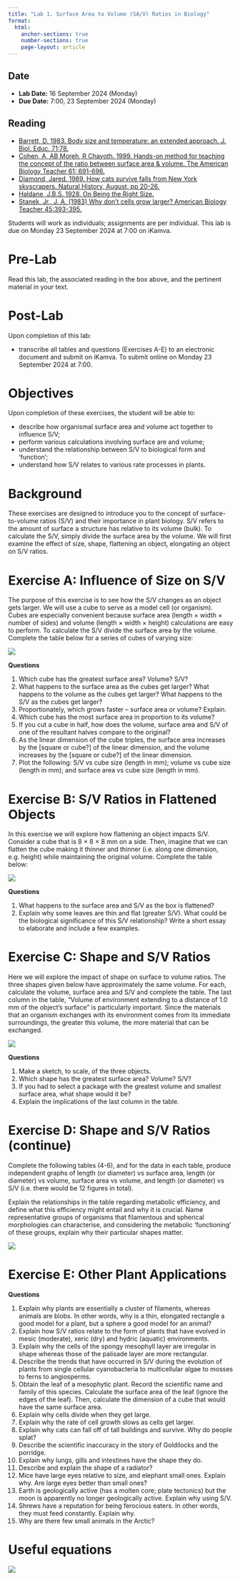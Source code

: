 ```yaml
---
title: "Lab 1. Surface Area to Volume (SA/V) Ratios in Biology"
format:
  html:
    anchor-sections: true
    number-sections: true
    page-layout: article
---
```


::: callout-note
## Date

- **Lab Date:** 16 September 2024 (Monday)
- **Due Date:** 7:00, 23 September 2024 (Monday)
:::

::: callout-note
## Reading

- [Barrett, D. 1983. Body size and temperature: an extended approach. J. Biol. Educ. 71:78.](../docs/Barrett_1983.pdf)
- [Cohen, A, AB Moreh, R Chayoth. 1999. Hands-on method for teaching the concept of the ratio between surface area & volume. The American Biology Teacher 61: 691-696.](../docs/Cohen_et_al_1999.pdf)
- [Diamond, Jared. 1989. How cats survive falls from New York skyscrapers. Natural History, August, pp 20-26.](../docs/Diamond_1989.pdf)
- [Haldane, J.B.S. 1928. On Being the Right Size.](../docs/Haldane_1928.pdf)
- [Stanek, Jr., J. A. (1983) Why don't cells grow larger? American Biology Teacher 45:393-395.](../docs/Stanek_1983.pdf)
:::

Students will work as individuals; assignments are per individual. [This lab is due on Monday 23 September 2024 at 7:00 on iKamva.]{.my-highlight}

# Pre-Lab

Read this lab, the associated reading in the box above, and the pertinent material in your text.

# Post-Lab

Upon completion of this lab:

- transcribe all tables and questions (Exercises A-E) to an electronic document and submit on iKamva. To submit online on Monday 23 September 2024 at 7:00.

# Objectives

Upon completion of these exercises, the student will be able to:

- describe how organismal surface area and volume act together to influence S/V;
- perform various calculations involving surface are and volume;
- understand the relationship between S/V to biological form and ‘function’;
- understand how S/V relates to various rate processes in plants.

# Background

These exercises are designed to introduce you to the concept of surface-to-volume ratios (S/V) and their importance in plant biology. S/V refers to the amount of surface a structure has relative to its volume (bulk). To calculate the S/V, simply divide the surface area by the volume. We will first examine the effect of size, shape, flattening an object, elongating an object on S/V ratios.

# Exercise A: Influence of Size on S/V

The purpose of this exercise is to see how the S/V changes as an object gets larger. We will use a cube to serve as a model cell (or organism). Cubes are especially convenient because surface area (length × width × number of sides) and volume (length × width × height) calculations are easy to perform. To calculate the S/V divide the surface area by the volume. Complete the table below for a series of cubes of varying size:

![](/images/BDC223_Lab1_Table1.png)

**Questions**

1. Which cube has the greatest surface area? Volume? S/V?
2. What happens to the surface area as the cubes get larger? What happens to the volume as the cubes get larger? What happens to the S/V as the cubes get larger?
3. Proportionately, which grows faster – surface area or volume? Explain.
4. Which cube has the most surface area in proportion to its volume?
5. If you cut a cube in half, how does the volume, surface area and S/V of one of the resultant halves compare to the original?
6. As the linear dimension of the cube triples, the surface area increases by the \[square or cube?\] of the linear dimension, and the volume increases by the \[square or cube?\] of the linear dimension.
7. Plot the following: S/V vs cube size (length in mm); volume vs cube size (length in mm); and surface area vs cube size (length in mm).

# Exercise B: S/V Ratios in Flattened Objects

In this exercise we will explore how flattening an object impacts S/V. Consider a cube that is 8 × 8 × 8 mm on a side. Then, imagine that we can flatten the cube making it thinner and thinner (i.e. along one dimension, e.g. height) while maintaining the original volume. Complete the table below:

![](/images/BDC223_Lab1_Table2.png)

**Questions**

1. What happens to the surface area and S/V as the box is flattened?
2. Explain why some leaves are thin and flat (greater S/V). What could be the biological significance of this S/V relationship? Write a short essay to elaborate and include a few examples.

# Exercise C: Shape and S/V Ratios

Here we will explore the impact of shape on surface to volume ratios. The three shapes given below have approximately the same volume. For each, calculate the volume, surface area and S/V and complete the table. The last column in the table, “Volume of environment extending to a distance of 1.0 mm of the object’s surface” is particularly important. Since the materials that an organism exchanges with its environment comes from its immediate surroundings, the greater this volume, the more material that can be exchanged.

![](/images/BDC223_Lab1_Table3.png)

**Questions**

1. Make a sketch, to scale, of the three objects.
2. Which shape has the greatest surface area? Volume? S/V?
3. If you had to select a package with the greatest volume and smallest surface area, what shape would it be?
4. Explain the implications of the last column in the table.

# Exercise D: Shape and S/V Ratios (continue)
Complete the following tables (4-6), and for the data in each table, produce independent graphs of length (or diameter) vs surface area, length (or diameter) vs volume, surface area vs volume, and length (or diameter) vs S/V (i.e. there would be 12 figures in total).

Explain the relationships in the table regarding metabolic efficiency, and define what this efficiency might entail and why it is crucial. Name representative groups of organisms that filamentous and spherical morphologies can characterise, and considering the metabolic ‘functioning’ of these groups, explain why their particular shapes matter.

![](/images/BDC223_Lab1_Table4-6.png)

# Exercise E: Other Plant Applications

**Questions**

1. Explain why plants are essentially a cluster of filaments, whereas animals are blobs. In other words, why is a thin, elongated rectangle a good model for a plant, but a sphere a good model for an animal?
2. Explain how S/V ratios relate to the form of plants that have evolved in mesic (moderate), xeric (dry) and hydric (aquatic) environments.
3. Explain why the cells of the spongy mesophyll layer are irregular in shape whereas those of the palisade layer are more rectangular.
4. Describe the trends that have occurred in S/V during the evolution of plants from single cellular cyanobacteria to multicellular algae to mosses to ferns to angiosperms.
5. Obtain the leaf of a mesophytic plant. Record the scientific name and family of this species. Calculate the surface area of the leaf (ignore the edges of the leaf). Then, calculate the dimension of a cube that would have the same surface area. 
6. Explain why cells divide when they get large.
7. Explain why the rate of cell growth slows as cells get larger.
8. Explain why cats can fall off of tall buildings and survive. Why do people splat?
9. Describe the scientific inaccuracy in the story of Goldilocks and the porridge.
10. Explain why lungs, gills and intestines have the shape they do.
11. Describe and explain the shape of a radiator?
12. Mice have large eyes relative to size, and elephant small ones. Explain why. Are large eyes better than small ones?
13. Earth is geologically active (has a molten core; plate tectonics) but the moon is apparently no longer geologically active. Explain why using S/V.
14. Shrews have a reputation for being ferocious eaters. In other words, they must feed constantly. Explain why.
15. Why are there few small animals in the Arctic?

# Useful equations

![](/images/BDC223_Lab1_equations.png)
